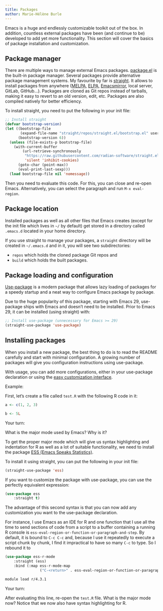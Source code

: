```yaml
---
title: Packages
author: Marie-Hélène Burle
---
```


:::{.def}

Emacs is a huge and endlessly customizable toolkit out of the box. In addition, countless external packages have been (and continue to be) developed to add yet more functionality. This section will cover the basics of package installation and customization.

:::

## Package manager

There are multiple ways to manage external Emacs packages. [package.el](https://github.com/emacs-mirror/emacs/blob/master/lisp/emacs-lisp/package.el) is the built-in package manager. Several packages provide alternative package management systems. My favourite by far is [straight](https://github.com/radian-software/straight.el). It allows to install packages from anywhere ([MELPA](https://melpa.org/#/), [ELPA](https://elpa.gnu.org/), [Emacsmirror](https://emacsmirror.net/), local server, GitLab, GitHub...). Packages are cloned as Git repos instead of tarballs, making it easy to revert to an old version, edit, etc. Packages are also compiled natively for better efficiency.

To install straight, you need to put the following in your init file:

```.lisp
;; Install straight
(defvar bootstrap-version)
(let ((bootstrap-file
       (expand-file-name "straight/repos/straight.el/bootstrap.el" user-emacs-directory))
      (bootstrap-version 6))
  (unless (file-exists-p bootstrap-file)
    (with-current-buffer
		(url-retrieve-synchronously
		 "https://raw.githubusercontent.com/radian-software/straight.el/develop/install.el"
		 'silent 'inhibit-cookies)
      (goto-char (point-max))
      (eval-print-last-sexp)))
  (load bootstrap-file nil 'nomessage))
```

Then you need to evaluate this code. For this, you can close and re-open Emacs. Alternatively, you can select the paragraph and run `M-x eval-region`.

## Package location

Installed packages as well as all other files that Emacs creates (except for the init file which lives in `~/` by default) get stored in a directory called `.emacs.d` located in your home directory.

If you use straight to manage your packages, a `straight` directory will be created in `~/.emacs.d` and in it, you will see two subdirectories:

- `repos` which holds the cloned package Git repos and
- `build` which holds the built packages.

## Package loading and configuration

[Use-package](https://github.com/jwiegley/use-package) is a modern package that allows lazy loading of packages for a speedy startup and a neat way to configure Emacs package by package.

Due to the huge popularity of this package, starting with Emacs 29, use-package ships with Emacs and doesn't need to be installed. Prior to Emacs 29, it can be installed (using straight) with:

```.lisp
;; Install use-package (unnecessary for Emacs >= 29)
(straight-use-package 'use-package)
```

## Installing packages

When you install a new package, the best thing to do is to read the README carefully and start with minimal configuration. A growing number of packages will give you configuration instructions using use-package.

With usage, you can add more configurations, either in your use-package declaration or using the [easy customization interface](intro_customize.qmd#easy-customization-interface).

:::{.example}

Example:

:::

First, let's create a file called `test.R` with the following R code in it:

```.r
a <- c(1, 2, 3)

b <- 5L
```

:::{.exo}

:::{.yourturn}

Your turn:

:::

What is the major mode used by Emacs? Why is it?

:::

To get the proper major mode which will give us syntax highlighting and indentation for R as well as a lot of suitable functionality, we need to install the package [ESS (Emacs Speaks Statistics)](https://github.com/emacs-ess/ESS).

To install it using straight, you can put the following in your init file:

```.lisp
(straight-use-package 'ess)
```

If you want to customize the package with use-package, you can use the perfectly equivalent expression:

```.lisp
(use-package ess
	:straight t)
```

The advantage of this second syntax is that you can now add any customization you want to the use-package declaration.

For instance, I use Emacs as an IDE for R and one function that I use all the time to send sections of code from a script to a buffer containing a running R console is `ess-eval-region-or-function-or-paragraph-and-step`. By default, it is bound to `C-c C-c` and, because I use it repeatedly to execute a script chunk by chunk, I find it impractical to have so many `C-c` to type. So I rebound it to 

```.lisp
(use-package ess-r-mode
	:straight (ess)
	:bind (:map ess-r-mode-map
				("C-<return>" . ess-eval-region-or-function-or-paragraph-and-step)))
```

```.bash
module load r/4.3.1
```


:::{.exo}

:::{.yourturn}

Your turn:

:::

After evaluating this line, re-open the `test.R` file. What is the major mode now? Notice that we now also have syntax highlighting for R.

:::


